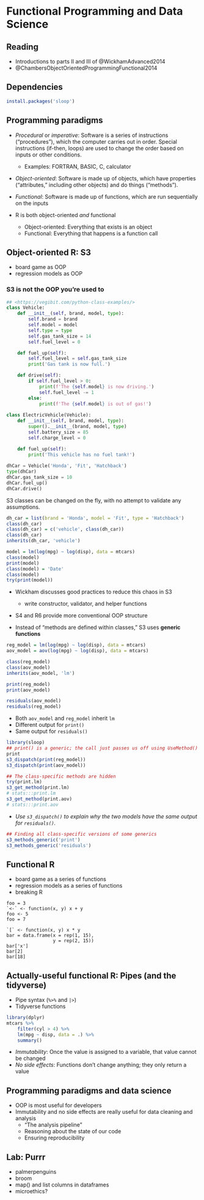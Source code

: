# Functional Programming and Data Science #

## Reading ##

- Introductions to parts II and III of @WickhamAdvanced2014
- @ChambersObjectOrientedProgrammingFunctional2014

## Dependencies ##

```r
install.packages('sloop')
```

## Programming paradigms ##
- *Procedural* or *imperative*:  Software is a series of instructions ("procedures"), which the computer carries out in order.  Special instructions (if-then, loops) are used to change the order based on inputs or other conditions.  
    - Examples: FORTRAN, BASIC, C, calculator

- *Object-oriented*:  Software is made up of objects, which have properties ("attributes," including other objects) and do things ("methods").  

- *Functional*:  Software is made up of functions, which are run sequentially on the inputs

- R is both object-oriented *and* functional
    - Object-oriented:  Everything that exists is an object
    - Functional:  Everything that happens is a function call
    
## Object-oriented R:  S3

- board game as OOP
- regression models as OOP


### S3 is not the OOP you're used to ###

```python
## <https://vegibit.com/python-class-examples/>
class Vehicle:
    def __init__(self, brand, model, type):
        self.brand = brand
        self.model = model
        self.type = type
        self.gas_tank_size = 14
        self.fuel_level = 0

    def fuel_up(self):
        self.fuel_level = self.gas_tank_size
        print('Gas tank is now full.')

    def drive(self):
        if self.fuel_level > 0:
            print(f'The {self.model} is now driving.')
            self.fuel_level -= 1
        else:
            print(f'The {self.model} is out of gas!')
        
class ElectricVehicle(Vehicle):
    def __init__(self, brand, model, type):
        super().__init__(brand, model, type)
        self.battery_size = 85
        self.charge_level = 0

    def fuel_up(self):
        print('This vehicle has no fuel tank!')
        
dhCar = Vehicle('Honda', 'Fit', 'Hatchback')
type(dhCar)
dhCar.gas_tank_size = 10
dhCar.fuel_up()
dhCar.drive()
```

S3 classes can be changed on the fly, with no attempt to validate any assumptions. 

```r
dh_car = list(brand = 'Honda', model = 'Fit', type = 'Hatchback')
class(dh_car)
class(dh_car) = c('vehicle', class(dh_car))
class(dh_car)
inherits(dh_car, 'vehicle')
```
```r
model = lm(log(mpg) ~ log(disp), data = mtcars)
class(model)
print(model)
class(model) = 'Date'
class(model)
try(print(model))
```

- Wickham discusses good practices to reduce this chaos in S3
    - write constructor, validator, and helper functions
- S4 and R6 provide more conventional OOP structure

- Instead of "methods are defined within classes," S3 uses **generic functions**

```r
reg_model = lm(log(mpg) ~ log(disp), data = mtcars)
aov_model = aov(log(mpg) ~ log(disp), data = mtcars)

class(reg_model)
class(aov_model)
inherits(aov_model, 'lm')

print(reg_model)
print(aov_model)

residuals(aov_model)
residuals(reg_model)
```

- Both `aov_model` and `reg_model` inherit `lm`
- Different output for `print()`
- Same output for `residuals()`

```r
library(sloop)
## print() is a generic; the call just passes us off using UseMethod()
print
s3_dispatch(print(reg_model))
s3_dispatch(print(aov_model))

## The class-specific methods are hidden
try(print.lm)
s3_get_method(print.lm)
# stats:::print.lm
s3_get_method(print.aov)
# stats:::print.aov
```

- *Use `s3_dispatch()` to explain why the two models have the same output for `residuals()`.*

```r
## Finding all class-specific versions of some generics
s3_methods_generic('print')
s3_methods_generic('residuals')
```

## Functional R

- board game as a series of functions
- regression models as a series of functions
- breaking R

```
foo = 3
`<-` <- function(x, y) x + y
foo <- 5
foo = 7
```

```
`[` <- function(x, y) x * y
bar = data.frame(x = rep(1, 15),
                 y = rep(2, 15))
bar['x']
bar[2]
bar[18]
```


## Actually-useful functional R:  Pipes (and the tidyverse)

- Pipe syntax (`%>%` and `|>`)
- Tidyverse functions

```r
library(dplyr)
mtcars %>%
    filter(cyl > 4) %>% 
    lm(mpg ~ disp, data = .) %>% 
    summary()
```

- *Immutability*:  Once the value is assigned to a variable, that value cannot be changed
- *No side effects*:  Functions don't change anything; they only return a value

## Programming paradigms and data science

- OOP is most useful for developers
- Immutability and no side effects are really useful for data cleaning and analysis
    - "The analysis pipeline"
    - Reasoning about the state of our code
    - Ensuring reproducibility


## Lab:  Purrr
- palmerpenguins
- broom
- map() and list columns in dataframes
- microethics? 


